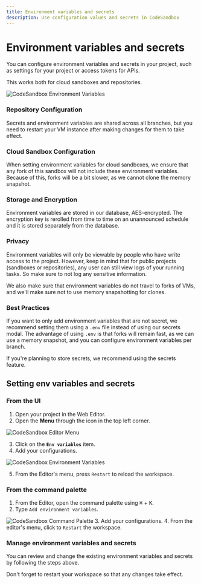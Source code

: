 ```yaml
---
title: Environment variables and secrets
description: Use configuration values and secrets in CodeSandbox
---
```



# Environment variables and secrets

You can configure environment variables and secrets in your project, such as settings for your project or access tokens for APIs.

This works both for cloud sandboxes and repositories.

![CodeSandbox Environment Variables](../images/env-var.png)

### Repository Configuration

Secrets and environment variables are shared across all branches, but you need to restart your VM instance after making changes for them to take effect.

### Cloud Sandbox Configuration

When setting environment variables for cloud sandboxes, we ensure that any fork of this sandbox will not include these environment variables. Because of this, forks will be a bit slower, as we cannot clone the memory snapshot.

### Storage and Encryption

Environment variables are stored in our database, AES-encrypted. The encryption key is rerolled from time to time on an unannounced schedule and it is stored separately from the database.

### Privacy

Environment variables will only be viewable by people who have write access to the project. However, keep in mind that for public projects (sandboxes or repositories), any user can still view logs of your running tasks. So make sure to not log any sensitive information.

We also make sure that environment variables do not travel to forks of VMs, and we'll make sure not to use memory snapshotting for clones.

### Best Practices

If you want to only add environment variables that are not secret, we recommend setting them using a `.env` file instead of using our secrets modal. The advantage of using `.env` is that forks will remain fast, as we can use a memory snapshot, and you can configure environment variables per branch.

If you're planning to store secrets, we recommend using the secrets feature.

## Setting env variables and secrets
### From the UI

1. Open your project in the Web Editor.
2. Open the **Menu** through the icon in the top left corner.

![CodeSandbox Editor Menu](../images/env-var-menu.png)

3. Click on the **`Env variables`** item.
4. Add your configurations.

![CodeSandbox Environment Variables](../images/env-var-modal.png)

5. From the Editor's menu, press `Restart` to reload the workspace.


### From the command palette

1. From the Editor, open the command palette using <kbd>⌘</kbd> + <kbd>K</kbd>. 
2. Type `Add environment variables`.

![CodeSandbox Command Palette](../images/env-var-pallette.jpg)
3. Add your configurations.
4. From the editor's menu, click to `Restart` the workspace.

### Manage environment variables and secrets

You can review and change the existing environment variables and secrets by following the steps above.

Don't forget to restart your workspace so that any changes take effect.